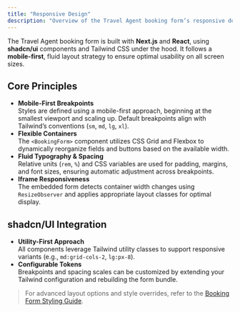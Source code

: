 ```yaml
---
title: "Responsive Design"
description: "Overview of the Travel Agent booking form’s responsive design, ensuring seamless usability and visual consistency across all devices through Next.js, React, and shadcn/ui components."
---
```


The Travel Agent booking form is built with **Next.js** and **React**, using **shadcn/ui** components and Tailwind CSS under the hood. It follows a **mobile-first**, fluid layout strategy to ensure optimal usability on all screen sizes.

## Core Principles

- **Mobile-First Breakpoints**  
  Styles are defined using a mobile-first approach, beginning at the smallest viewport and scaling up. Default breakpoints align with Tailwind’s conventions (`sm`, `md`, `lg`, `xl`).
- **Flexible Containers**  
  The `<BookingForm>` component utilizes CSS Grid and Flexbox to dynamically reorganize fields and buttons based on the available width.
- **Fluid Typography & Spacing**  
  Relative units (`rem`, `%`) and CSS variables are used for padding, margins, and font sizes, ensuring automatic adjustment across breakpoints.
- **Iframe Responsiveness**  
  The embedded form detects container width changes using `ResizeObserver` and applies appropriate layout classes for optimal display.

## shadcn/UI Integration

- **Utility-First Approach**  
  All components leverage Tailwind utility classes to support responsive variants (e.g., `md:grid-cols-2`, `lg:px-8`).
- **Configurable Tokens**  
  Breakpoints and spacing scales can be customized by extending your Tailwind configuration and rebuilding the form bundle.

> For advanced layout options and style overrides, refer to the [Booking Form Styling Guide](/docs/travel-agent-web-bookings/configurations/stylings).